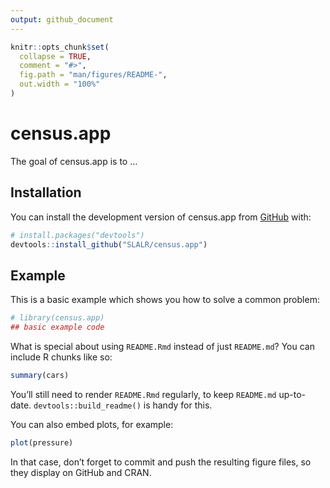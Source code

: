 ```yaml
---
output: github_document
---
```


<!-- README.md is generated from README.Rmd. Please edit that file -->

```r
knitr::opts_chunk$set(
  collapse = TRUE,
  comment = "#>",
  fig.path = "man/figures/README-",
  out.width = "100%"
)
```

# census.app

<!-- badges: start -->
<!-- badges: end -->

The goal of census.app is to ...

## Installation

You can install the development version of census.app from [GitHub](https://github.com/) with:

``` r
# install.packages("devtools")
devtools::install_github("SLALR/census.app")
```

## Example

This is a basic example which shows you how to solve a common problem:

```r
# library(census.app)
## basic example code
```

What is special about using `README.Rmd` instead of just `README.md`? You can include R chunks like so:

```r
summary(cars)
```

You'll still need to render `README.Rmd` regularly, to keep `README.md` up-to-date. `devtools::build_readme()` is handy for this.

You can also embed plots, for example:

```r
plot(pressure)
```

In that case, don't forget to commit and push the resulting figure files, so they display on GitHub and CRAN.
